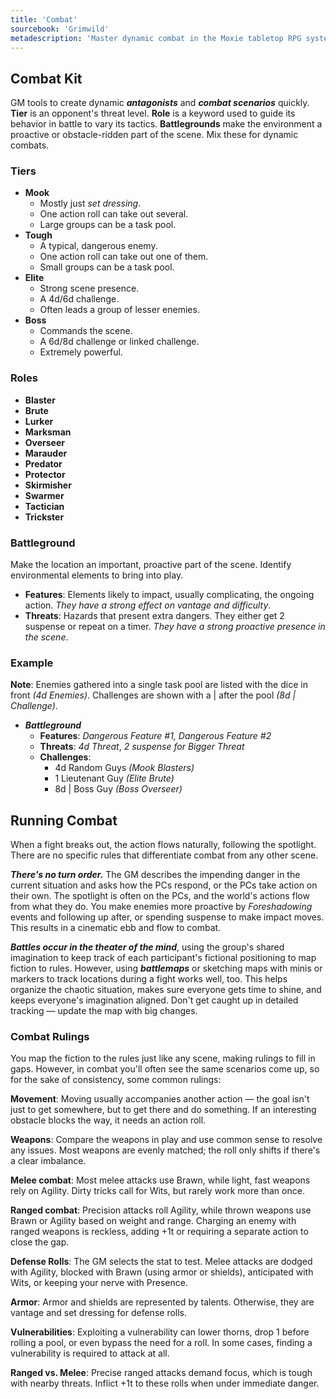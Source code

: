 ```yaml
---
title: 'Combat'
sourcebook: 'Grimwild'
metadescription: 'Master dynamic combat in the Moxie tabletop RPG system with GM tools, enemy tiers, roles, battlegrounds, and cinematic rulings for engaging battles.'
---
```


## Combat Kit

GM tools to create dynamic **_antagonists_** and **_combat scenarios_** quickly. **Tier** is an opponent's threat level. **Role** is a keyword used to guide its behavior in battle to vary its tactics. **Battlegrounds** make the environment a proactive or obstacle-ridden part of the scene. Mix these for dynamic combats.

### Tiers

- **Mook**
  - Mostly just _set dressing_.
  - One action roll can take out several.
  - Large groups can be a task pool.
- **Tough**
  - A typical, dangerous enemy.
  - One action roll can take out one of them.
  - Small groups can be a task pool.
- **Elite**
  - Strong scene presence.
  - A 4d/6d challenge.
  - Often leads a group of lesser enemies.
- **Boss**
  - Commands the scene.
  - A 6d/8d challenge or linked challenge.
  - Extremely powerful.

### Roles

- **Blaster**
- **Brute**
- **Lurker**
- **Marksman**
- **Overseer**
- **Marauder**
- **Predator**
- **Protector**
- **Skirmisher**
- **Swarmer**
- **Tactician**
- **Trickster**

### Battleground

Make the location an important, proactive part of the scene. Identify environmental elements to bring into play.

- **Features**: Elements likely to impact, usually complicating, the ongoing action. _They have a strong effect on vantage and difficulty_.
- **Threats**: Hazards that present extra dangers. They either get 2 suspense or repeat on a timer. _They have a strong proactive presence in the scene_.

### Example

**Note**: Enemies gathered into a single task pool are listed with the dice in front _(4d Enemies)_. Challenges are shown with a | after the pool _(8d | Challenge)_.

- **_Battleground_**
  - **Features**: _Dangerous Feature #1, Dangerous Feature #2_
  - **Threats**: _4d Threat_, _2 suspense for Bigger Threat_
  - **Challenges**:
    - 4d Random Guys _(Mook Blasters)_
    - 1 Lieutenant Guy _(Elite Brute)_
    - 8d | Boss Guy _(Boss Overseer)_

## Running Combat

When a fight breaks out, the action flows naturally, following the spotlight. There are no specific rules that differentiate combat from any other scene.

**_There's no turn order._** The GM describes the impending danger in the current situation and asks how the PCs respond, or the PCs take action on their own. The spotlight is often on the PCs, and the world's actions flow from what they do. You make enemies more proactive by _Foreshadowing_ events and following up after, or spending suspense to make impact moves. This results in a cinematic ebb and flow to combat.

**_Battles occur in the theater of the mind_**, using the
group's shared imagination to keep track of each participant's fictional positioning to map fiction to rules. However, using **_battlemaps_** or sketching maps with minis or markers to track locations during a fight works well, too. This helps organize the chaotic situation, makes sure everyone gets time to shine, and keeps everyone's imagination aligned. Don't get caught up in detailed tracking — update the map with big changes.

### Combat Rulings

You map the fiction to the rules just like any scene, making rulings to fill in gaps. However, in combat you'll often see the same scenarios come up, so for the sake of consistency, some common rulings:

**Movement**: Moving usually accompanies another action — the goal isn't just to get somewhere, but to get there and do something. If an interesting obstacle blocks the way, it needs an action roll.

**Weapons**: Compare the weapons in play and use common sense to resolve any issues. Most weapons are evenly matched; the roll only shifts if there's a clear imbalance.

**Melee combat**: Most melee attacks use Brawn, while light, fast weapons rely on Agility. Dirty tricks call for Wits, but rarely work more than once.

**Ranged combat**: Precision attacks roll Agility, while thrown weapons use Brawn or Agility based on weight and range. Charging an enemy with ranged weapons is reckless, adding +1t or requiring a separate action to close the gap.

**Defense Rolls**: The GM selects the stat to test. Melee attacks are dodged with Agility, blocked with Brawn (using armor or shields), anticipated with Wits, or keeping your nerve with Presence.

**Armor**: Armor and shields are represented by talents. Otherwise, they are vantage and set dressing for defense rolls.

**Vulnerabilities**: Exploiting a vulnerability can lower thorns, drop 1 before rolling a pool, or even bypass the need for a roll. In some cases, finding a vulnerability is required to attack at all.

**Ranged vs. Melee**: Precise ranged attacks demand focus, which is tough with nearby threats. Inflict +1t to these rolls when under immediate danger.
